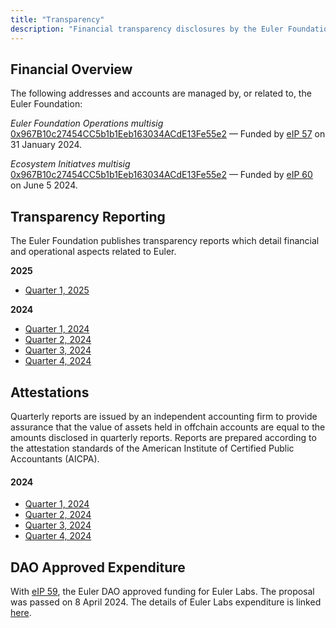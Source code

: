 ```yaml
---
title: "Transparency"
description: "Financial transparency disclosures by the Euler Foundation"
---
```


## Financial Overview

The following addresses and accounts are managed by, or related to, the Euler Foundation:

_Euler Foundation Operations multisig_
[0x967B10c27454CC5b1b1Eeb163034ACdE13Fe55e2](https://app.safe.global/balances?safe=eth:0x967B10c27454CC5b1b1Eeb163034ACdE13Fe55e2) — Funded by [eIP 57](https://snapshot.box/#/s:eulerdao.eth/proposal/0xc4afcdff85ca156f6f243de7243257f8be3aaa24aec535991dd56f53a1ec91d9) on 31 January 2024.

_Ecosystem Initiatves multisig_
[0x967B10c27454CC5b1b1Eeb163034ACdE13Fe55e2](https://app.safe.global/balances?safe=eth:eth:0x967B10c27454CC5b1b1Eeb163034ACdE13Fe55e2) — Funded by [eIP 60](https://snapshot.box/#/s:eulerdao.eth/proposal/0xd3b63fb1df7a535e43ab50f897005217684e0389bce29cf9494142ac75ac22e9) on June 5 2024.

## Transparency Reporting

The Euler Foundation publishes transparency reports which detail financial and operational aspects related to Euler.

**2025**

- [Quarter 1, 2025](https://drive.google.com/file/d/17fRjlbLzQz3Rp-gByuDf-5IvjYupJLl9/view?usp=sharing)

**2024**

- [Quarter 1, 2024](https://drive.google.com/file/d/1cszKdJK9swPBizD6PFpFoMnHaXJ38qEb/view?usp=sharing)
- [Quarter 2, 2024](https://drive.google.com/file/d/1BO0cUldU7n6NEddqQVCQF_cYmNM_ryWM/view?usp=drive_link)
- [Quarter 3, 2024](https://drive.google.com/file/d/1ZGISWr9S3SYvmDuL-OgCWexodPvoEdu4/view?usp=sharing)
- [Quarter 4, 2024](https://drive.google.com/file/d/1oZm0Vfvi6evgKvuF_8UG3d18uiL8op3r/view?usp=sharing)

## Attestations

Quarterly reports are issued by an independent accounting firm to provide assurance that the value of assets held in offchain accounts are equal to the amounts disclosed in quarterly reports. Reports are prepared according to the attestation standards of the American Institute of Certified Public Accountants (AICPA).

#### 2024

- [Quarter 1, 2024](https://drive.google.com/file/d/1-xABXUU2XpLpaQhGk2n-xchqDnjRnSE4/view?usp=sharing)
- [Quarter 2, 2024](https://drive.google.com/file/d/1q0Be-1_saMw-uHUmplW5Fi0GffUb9TDt/view?usp=sharing)
- [Quarter 3, 2024](https://drive.google.com/file/d/17LhWeHK34GyZZHKSe5FoqNaJJzV2A8rb/view?usp=sharing)
- [Quarter 4, 2024](https://drive.google.com/file/d/1WvOTC59uQTMUf0xkDcTBnWfylEJtv0Qq/view?usp=sharing)

## DAO Approved Expenditure

With [eIP 59](https://snapshot.org/#/eulerdao.eth/proposal/0x8ac487df0dc8e5e219922a5e823a049ab254f433534a5d766d7e3f691b06a80d), the Euler DAO approved funding for Euler Labs. The proposal was passed on 8 April 2024. The details of Euler Labs expenditure is linked [here](https://docs.google.com/spreadsheets/d/e/2PACX-1vQzS7sGL18ZQ_83I8tV282rhm5Q46GydSZBcCLYSffnuyjuwZZD9E6sFSg0Zl9xrQmEsRTqkGEN7sP7/pubhtml?gid=1946158043&single=true).